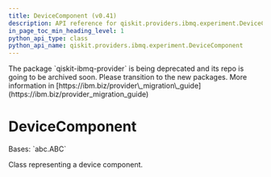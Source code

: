 ```yaml
---
title: DeviceComponent (v0.41)
description: API reference for qiskit.providers.ibmq.experiment.DeviceComponent in qiskit v0.41
in_page_toc_min_heading_level: 1
python_api_type: class
python_api_name: qiskit.providers.ibmq.experiment.DeviceComponent
---
```


<Admonition title="Warning" type="caution">
  The package `qiskit-ibmq-provider` is being deprecated and its repo is going to be archived soon. Please transition to the new packages. More information in [https://ibm.biz/provider\_migration\_guide](https://ibm.biz/provider_migration_guide)
</Admonition>

# DeviceComponent

<Class id="qiskit.providers.ibmq.experiment.DeviceComponent" isDedicatedPage={true} github="https://github.com/qiskit/qiskit-ibmq-provider/tree/stable/0.20/qiskit/providers/ibmq/experiment/device_component.py" signature="DeviceComponent" modifiers="class">
  Bases: `abc.ABC`

  Class representing a device component.
</Class>

